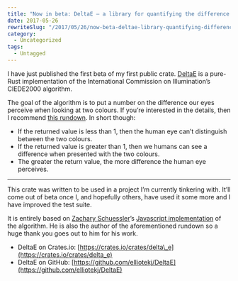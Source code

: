 ```yaml
---
title: "Now in beta: DeltaE – a library for quantifying the difference between two colors"
date: 2017-05-26
rewriteSlug: "/2017/05/26/now-beta-deltae-library-quantifying-difference-two-colors/"
category:
  - Uncategorized
tags:
  - Untagged
---
```


I have just published the first beta of my first public crate. [DeltaE](https://crates.io/crates/delta_e) is a pure-Rust implementation of the International Commission on Illumination’s CIEDE2000 algorithm.

The goal of the algorithm is to put a number on the difference our eyes perceive when looking at two colours. If you’re interested in the details, then I recommend [this rundown](https://zschuessler.github.io/DeltaE/learn/). In short though:

- If the returned value is less than 1, then the human eye can’t distinguish between the two colours.
- If the returned value is greater than 1, then we humans can see a difference when presented with the two colours.
- The greater the return value, the more difference the human eye perceives.

* * *

This crate was written to be used in a project I’m currently tinkering with. It’ll come out of beta once I, and hopefully others, have used it some more and I have improved the test suite.

It is entirely based on [Zachary Schuessler](http://zaclee.net/)’s [Javascript implementation](https://github.com/zschuessler/DeltaE/blob/master/src/dE00.js) of the algorithm. He is also the author of the aforementioned rundown so a huge thank you goes out to him for his work.

- DeltaE on Crates.io: [https://crates.io/crates/delta\_e](https://crates.io/crates/delta_e)
- DeltaE on GitHub: [https://github.com/elliotekj/DeltaE](https://github.com/elliotekj/DeltaE)
  